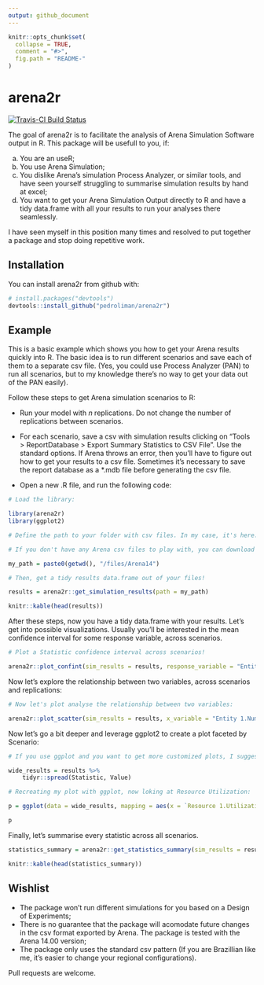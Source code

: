 ```yaml
---
output: github_document
---
```


<!-- README.md is generated from README.Rmd. Please edit that file -->

```r
knitr::opts_chunk$set(
  collapse = TRUE,
  comment = "#>",
  fig.path = "README-"
)
```

# arena2r

[![Travis-CI Build Status](http://travis-ci.org/pedroliman/arena2r.svg?branch=master)](https://travis-ci.org/pedroliman/arena2r)

The goal of arena2r is to facilitate the analysis of Arena Simulation Software output in R. This package will be usefull to you, if:

a) You are an useR;
b) You use Arena Simulation;
c) You dislike Arena's simulation Process Analyzer, or similar tools, and have seen yourself struggling to summarise simulation results by hand at excel;
d) You want to get your Arena Simulation Output directly to R and have a tidy data.frame with all your results to run your analyses there seamlessly.

I have seen myself in this position many times and resolved to put together a package and stop doing repetitive work.

## Installation

You can install arena2r from github with:

```r
# install.packages("devtools")
devtools::install_github("pedroliman/arena2r")
```

## Example

This is a basic example which shows you how to get your Arena results quickly into R. The basic idea is to run different scenarios and save each of them to a separate csv file. (Yes, you could use Process Analyzer (PAN) to run all scenarios, but to my knowledge there's no way to get your data out of the PAN easily).

Follow these steps to get Arena simulation scenarios to R:

* Run your model with $n$ replications. Do not change the number of replications between scenarios.
* For each scenario, save a csv with simulation results clicking on "Tools > ReportDatabase > Export Summary Statistics to CSV File". Use the standard options. If Arena throws an error, then you'll have to figure out how to get your results to a csv file. Sometimes it's necessary to save the report database as a \*.mdb file before generating the csv file.

* Open a new .R file, and run the following code:

```r
# Load the library:

library(arena2r)
library(ggplot2)

# Define the path to your folder with csv files. In my case, it's here:

# If you don't have any Arena csv files to play with, you can download my files in this repository.

my_path = paste0(getwd(), "/files/Arena14")

# Then, get a tidy results data.frame out of your files!

results = arena2r::get_simulation_results(path = my_path)

knitr::kable(head(results))


```

After these steps, now you have a tidy data.frame with your results. Let's get into possible visualizations. Usually you'll be interested in the mean confidence interval for some response variable, across scenarios.

```r

# Plot a Statistic confidence interval across scenarios!

arena2r::plot_confint(sim_results = results, response_variable = "Entity 1.NumberOut")

```

Now let's explore the relationship between two variables, across scenarios and replications:

```r

# Now let's plot analyse the relationship between two variables:

arena2r::plot_scatter(sim_results = results, x_variable = "Entity 1.NumberIn", y_variable = "Entity 1.NumberOut")

```

Now let's go a bit deeper and leverage ggplot2 to create a plot faceted by Scenario:

```r

# If you use ggplot and you want to get more customized plots, I suggest you to spread your data.frame:

wide_results = results %>%
    tidyr::spread(Statistic, Value)

# Recreating my plot with ggplot, now loking at Resource Utilization:

p = ggplot(data = wide_results, mapping = aes(x = `Resource 1.Utilization`, y = `Entity 1.NumberOut`, color = Scenario)) + geom_point() + facet_wrap(~Scenario)

p

```

Finally, let's summarise every statistic across all scenarios.

```r

statistics_summary = arena2r::get_statistics_summary(sim_results = results, confidence = 0.95)

knitr::kable(head(statistics_summary))


```



## Wishlist

<!-- The following functions aren't available in the package, but are desirable. If you're willing to contribute with this package, please considering working on these features. -->

- The package won't run different simulations for you based on a Design of Experiments;
- There is no guarantee that the package will acomodate future changes in the csv format exported by Arena. The package is tested with the Arena 14.00 version;
- The package only uses the standard csv pattern (If you are Brazillian like me, it's easier to change your regional configurations).

Pull requests are welcome.

